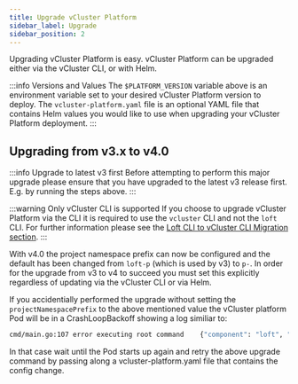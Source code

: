 ```yaml
---
title: Upgrade vCluster Platform
sidebar_label: Upgrade
sidebar_position: 2
---
```



Upgrading vCluster Platform is easy. vCluster Platform can be upgraded either via the vCluster CLI, or with Helm.

<PartialAdminUpgrade />

:::info Versions and Values
The `$PLATFORM_VERSION` variable above is an environment variable set to your desired vCluster Platform version to
deploy. The `vcluster-platform.yaml` file is an optional YAML file that contains Helm values you would like
to use when upgrading your vCluster Platform deployment.
:::

## Upgrading from v3.x to v4.0

:::info Upgrade to latest v3 first
Before attempting to perform this major upgrade please ensure that you have upgraded to the latest v3 release first. E.g. by running the steps above.
:::

:::warning Only vCluster CLI is supported
If you choose to upgrade vCluster Platform via the CLI it is required to use the `vcluster` CLI and not the `loft` CLI. For further information
please see the [Loft CLI to vCluster CLI Migration section](/vcluster/reference/migrations/loft-cli-vcluster-cli-migration/).
:::

With v4.0 the project namespace prefix can now be configured and the default has been changed from `loft-p` (which is used by v3) to `p-`.
In order for the upgrade from v3 to v4 to succeed you must set this explicitly regardless of updating via the vCluster CLI or via Helm.

<PartialAdminUpgradeV3V4 />

If you accidentially performed the upgrade without setting the `projectNamespacePrefix` to the above mentioned value the vCluster platform Pod will be in a CrashLoopBackoff showing a log similiar to:

```bash
cmd/main.go:107 error executing root command    {"component": "loft", "error": "init (4): set default project namespace prefix: seems like you have upgraded the platform from an earlier version that uses 'loft-p-' as a project namespace prefix. This has been changed to be 'p-' in the current version. Please set 'projectNamespacePrefix: loft-p-' in the platform config to get rid of this error"}
```

In that case wait until the Pod starts up again and retry the above upgrade command by passing along a vcluster-platform.yaml file that contains the config change.
